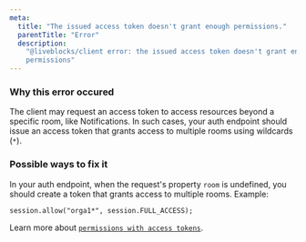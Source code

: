 ```yaml
---
meta:
  title: "The issued access token doesn't grant enough permissions."
  parentTitle: "Error"
  description:
    "@liveblocks/client error: the issued access token doesn't grant enough
    permissions"
---
```


### Why this error occured

The client may request an access token to access resources beyond a specific room, like Notifications. In such cases, your auth endpoint should issue an access token that grants access to multiple rooms using wildcards (`*`).

### Possible ways to fix it

In your auth endpoint, when the request's property `room` is undefined, you
should create a token that grants access to multiple rooms. Example:

```
session.allow("orga1*", session.FULL_ACCESS);
```

Learn more about
[`permissions with access tokens`](https://liveblocks.io/docs/rooms/permissions/access-token).
